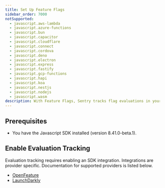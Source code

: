 ```yaml
---
title: Set Up Feature Flags
sidebar_order: 7000
notSupported:
  - javascript.aws-lambda
  - javascript.azure-functions
  - javascript.bun
  - javascript.capacitor
  - javascript.cloudflare
  - javascript.connect
  - javascript.cordova
  - javascript.deno
  - javascript.electron
  - javascript.express
  - javascript.fastify
  - javascript.gcp-functions
  - javascript.hapi
  - javascript.koa
  - javascript.nestjs
  - javascript.nodejs
  - javascript.wasm
description: With Feature Flags, Sentry tracks flag evaluations in your application and reports their state on error. Sentry will also record an audit log of feature flag changes and report any suspicious changes that may have triggered an error.
---
```


<PlatformContent includePath="feature-flags/prerelease-alert" />

## Prerequisites

* You have the <PlatformLink to="/">Javascript SDK installed</PlatformLink> (version 8.41.0-beta.1).

## Enable Evaluation Tracking

Evaluation tracking requires enabling an SDK integration. Integrations are provider specific. Documentation for supported providers is listed below.

- [OpenFeature](/platforms/javascript/configuration/integrations/openfeature/)
- [LaunchDarkly](/platforms/javascript/configuration/integrations/launchdarkly/)

<PlatformContent includePath="feature-flags/enable-change-tracking" />
